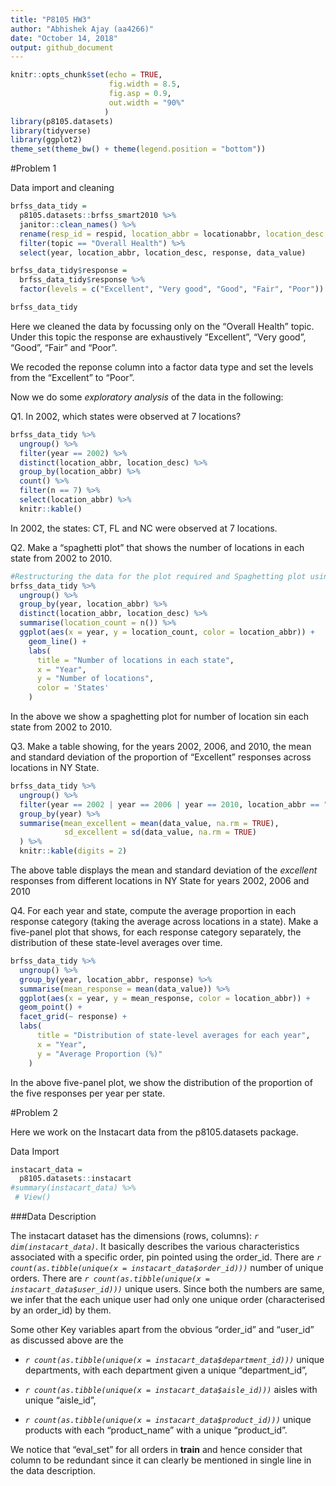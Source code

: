 ```yaml
---
title: "P8105 HW3"
author: "Abhishek Ajay (aa4266)"
date: "October 14, 2018"
output: github_document
---
```


```r
knitr::opts_chunk$set(echo = TRUE, 
                      fig.width = 8.5,
                      fig.asp = 0.9,
                      out.width = "90%"
                     )
library(p8105.datasets)
library(tidyverse)
library(ggplot2)
theme_set(theme_bw() + theme(legend.position = "bottom"))
```

#Problem 1

Data import and cleaning

```r
brfss_data_tidy = 
  p8105.datasets::brfss_smart2010 %>% 
  janitor::clean_names() %>% 
  rename(resp_id = respid, location_abbr = locationabbr, location_desc = locationdesc) %>% #further manual renaming to appropriate variable names
  filter(topic == "Overall Health") %>% 
  select(year, location_abbr, location_desc, response, data_value)

brfss_data_tidy$response = 
  brfss_data_tidy$response %>%  
  factor(levels = c("Excellent", "Very good", "Good", "Fair", "Poor"))

brfss_data_tidy
```
Here we cleaned the data by focussing only on the "Overall  Health" topic. Under this topic the response are exhaustively "Excellent", "Very good", "Good", "Fair" and "Poor". 

We recoded the reponse column into a factor data type and set the levels from the "Excellent" to "Poor".

Now we do some *exploratory analysis* of the data in the following:

Q1. In 2002, which states were observed at 7 locations?

```r
brfss_data_tidy %>% 
  ungroup() %>% 
  filter(year == 2002) %>% 
  distinct(location_abbr, location_desc) %>% 
  group_by(location_abbr) %>% 
  count() %>% 
  filter(n == 7) %>% 
  select(location_abbr) %>% 
  knitr::kable()
```

In 2002, the states: CT, FL and NC were observed at 7 locations.

Q2. Make a “spaghetti plot” that shows the number of locations in each state from 2002 to 2010.

```r
#Restructuring the data for the plot required and Spaghetting plot using ggplot
brfss_data_tidy %>% 
  ungroup() %>% 
  group_by(year, location_abbr) %>% 
  distinct(location_abbr, location_desc) %>% 
  summarise(location_count = n()) %>% 
  ggplot(aes(x = year, y = location_count, color = location_abbr)) +
    geom_line() +
    labs(
      title = "Number of locations in each state",
      x = "Year",
      y = "Number of locations",
      color = 'States'
    ) 
```

In the above we show a spaghetting plot for number of location sin each state from 2002 to 2010.

Q3. Make a table showing, for the years 2002, 2006, and 2010, the mean and standard deviation of the proportion of “Excellent” responses across locations in NY State.

```r
brfss_data_tidy %>% 
  ungroup() %>% 
  filter(year == 2002 | year == 2006 | year == 2010, location_abbr == "NY", response == "Excellent") %>% 
  group_by(year) %>%
  summarise(mean_excellent = mean(data_value, na.rm = TRUE),
            sd_excellent = sd(data_value, na.rm = TRUE)
  ) %>% 
  knitr::kable(digits = 2)
```

The above table displays the mean and standard deviation of the *excellent* responses from different locations in NY State for years 2002, 2006 and 2010

Q4. For each year and state, compute the average proportion in each response category (taking the average across locations in a state). Make a five-panel plot that shows, for each response category separately, the distribution of these state-level averages over time.

```r
brfss_data_tidy %>% 
  ungroup() %>% 
  group_by(year, location_abbr, response) %>% 
  summarise(mean_response = mean(data_value)) %>% 
  ggplot(aes(x = year, y = mean_response, color = location_abbr)) +
  geom_point() +
  facet_grid(~ response) +
  labs(
      title = "Distribution of state-level averages for each year",
      x = "Year",
      y = "Average Proportion (%)"
    ) 
```

In the above five-panel plot, we show the distribution of the proportion of the five responses per year per state.


#Problem 2

Here we work on the Instacart data from the p8105.datasets package.

Data Import
```r
instacart_data =
  p8105.datasets::instacart
#summary(instacart_data) %>% 
 # View()
```
###Data Description

The instacart dataset has the dimensions (rows, columns): *`r dim(instacart_data)`*. It basically describes the various characteristics associated with a specific order, pin pointed using the order_id. There are *`r count(as.tibble(unique(x = instacart_data$order_id)))`* number of unique orders. There are *`r count(as.tibble(unique(x = instacart_data$user_id)))`* unique users. Since both the numbers are same, we infer that the each unique user had only one unique order (characterised by an order_id) by them. 

Some other Key variables apart from the obvious "order_id" and "user_id" as discussed above are the 

  * *`r count(as.tibble(unique(x = instacart_data$department_id)))`* unique departments, with each department given a unique "department_id", 
  
  * *`r count(as.tibble(unique(x = instacart_data$aisle_id)))`* aisles with unique "aisle_id", 
  
  * *`r count(as.tibble(unique(x = instacart_data$product_id)))`* unique products with each "product_name" with a unique "product_id".

We notice that "eval_set" for all orders in **train** and hence consider that column to be redundant since it can clearly be mentioned in single line in the data description.